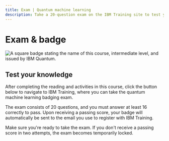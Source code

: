 ```yaml
---
title: Exam | Quantum machine learning
description: Take a 20-question exam on the IBM Training site to test your understanding of quantum machiine learning and receive a badge through Credly.
---
```


# Exam & badge

![A square badge stating the name of this course, intermediate level, and issued by IBM Quantum.](/learning/images/courses/quantum-machine-learning/exam/badge.avif)

## Test your knowledge

After completing the reading and activities in this course, click the button below to navigate to IBM Training, where you can take the quantum machine learning badging exam.

The exam consists of 20 questions, and you must answer at least 16 correctly to pass. Upon receiving a passing score, your badge will automatically be sent to the email you use to register with IBM Training.

Make sure you're ready to take the exam. If you don't receive a passing score in two attempts, the exam becomes temporarily locked.

<LaunchExamButton href="https://learn.ibm.com/course/view.php?id=17760" />
